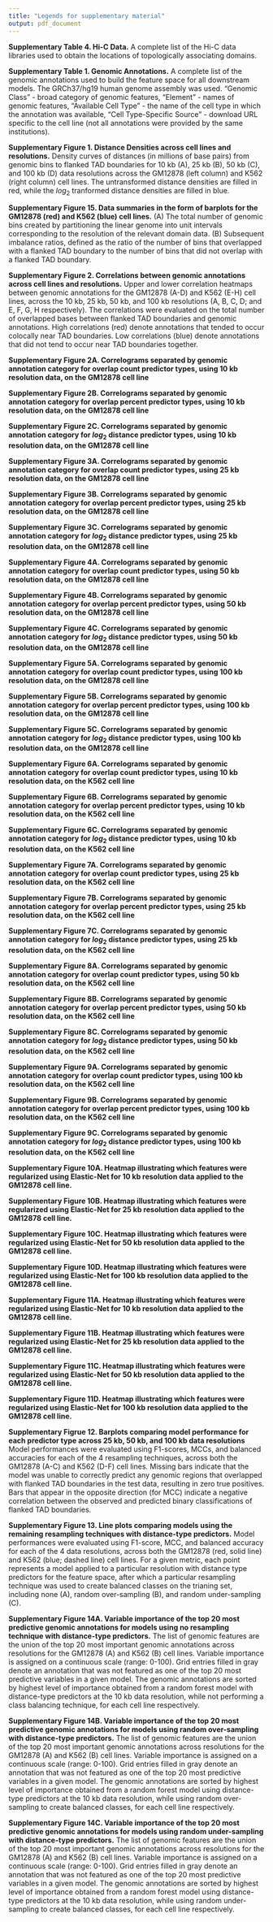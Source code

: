 ```yaml
---
title: "Legends for supplementary material"
output: pdf_document
---
```


**Supplementary Table 4. Hi-C Data.** A complete list of the Hi-C data libraries used to obtain the locations of topologically associating domains.

**Supplementary Table 1. Genomic Annotations.** A complete list of the genomic annotations used to build the feature space for all downstream models. The GRCh37/hg19 human genome assembly was used. "Genomic Class" - broad category of genomic features, "Element" - names of genomic features, "Available Cell Type" - the name of the cell type in which the annotation was available, "Cell Type-Specific Source" - download URL specific to the cell line (not all annotations were provided by the same institutions). 

**Supplementary Figure 1. Distance Densities across cell lines and resolutions.** Density curves of distances (in millions of base pairs) from genomic bins to flanked TAD boundaries for 10 kb (A), 25 kb (B), 50 kb (C), and 100 kb (D) data resolutions across the GM12878 (left column) and K562 (right column) cell lines. The untransformed distance densities are filled in red, while the $log_{2}$ tranformed distance densities are filled in blue.

<!--
**Supplementary Table 5. Data Summaries and Imbalance Ratios.** The total number of genomic bins included in the complete, training, and testing sets, as well as the subsequent imbalance ratios across resolutions and cell lines. Imbalance ratio is defined as the ratio of genomic bins that overlapped a flanked TAD boundary (minority class), divided by the number of genomic bins that did not overlap a flanked TAD boundary (majority class).
-->

**Supplementary Figure 15. Data summaries in the form of barplots for the GM12878 (red) and K562 (blue) cell lines.** (A) The total number of genomic bins created by partitioning the linear genome into unit intervals corresponding to the resolution of the relevant domain data. (B) Subsequent imbalance ratios, defined as the ratio of the number of bins that overlapped with a flanked TAD boundary to the number of bins that did not overlap with a flanked TAD boundary.

**Supplementary Figure 2. Correlations between genomic annotations across cell lines and resolutions.** Upper and lower correlation heatmaps between genomic annotations for the GM12878 (A-D) and K562 (E-H) cell lines, across the 10 kb, 25 kb, 50 kb, and 100 kb resolutions (A, B, C, D; and E, F, G, H respectively). The correlations were evaluated on the total number of overlapped bases between flanked TAD boundaries and genomic annotations. High correlations (red) denote annotations that tended to occur colocally near TAD boundaries. Low correlations (blue) denote annotations that did not tend to occur near TAD boundaries together.

**Supplementary Figure 2A. Correlograms separated by genomic annotation category for overlap count predictor types, using 10 kb resolution data, on the GM12878 cell line** 

**Supplementary Figure 2B. Correlograms separated by genomic annotation category for overlap percent predictor types, using 10 kb resolution data, on the GM12878 cell line** 

**Supplementary Figure 2C. Correlograms separated by genomic annotation category for $log_{2}$ distance predictor types, using 10 kb resolution data, on the GM12878 cell line** 

**Supplementary Figure 3A. Correlograms separated by genomic annotation category for overlap count predictor types, using 25 kb resolution data, on the GM12878 cell line** 

**Supplementary Figure 3B. Correlograms separated by genomic annotation category for overlap percent predictor types, using 25 kb resolution data, on the GM12878 cell line** 

**Supplementary Figure 3C. Correlograms separated by genomic annotation category for $log_{2}$ distance predictor types, using 25 kb resolution data, on the GM12878 cell line** 

**Supplementary Figure 4A. Correlograms separated by genomic annotation category for overlap count predictor types, using 50 kb resolution data, on the GM12878 cell line** 

**Supplementary Figure 4B. Correlograms separated by genomic annotation category for overlap percent predictor types, using 50 kb resolution data, on the GM12878 cell line** 

**Supplementary Figure 4C. Correlograms separated by genomic annotation category for $log_{2}$ distance predictor types, using 50 kb resolution data, on the GM12878 cell line** 

**Supplementary Figure 5A. Correlograms separated by genomic annotation category for overlap count predictor types, using 100 kb resolution data, on the GM12878 cell line** 

**Supplementary Figure 5B. Correlograms separated by genomic annotation category for overlap percent predictor types, using 100 kb resolution data, on the GM12878 cell line** 

**Supplementary Figure 5C. Correlograms separated by genomic annotation category for $log_{2}$ distance predictor types, using 100 kb resolution data, on the GM12878 cell line** 

**Supplementary Figure 6A. Correlograms separated by genomic annotation category for overlap count predictor types, using 10 kb resolution data, on the K562 cell line** 

**Supplementary Figure 6B. Correlograms separated by genomic annotation category for overlap percent predictor types, using 10 kb resolution data, on the K562 cell line** 

**Supplementary Figure 6C. Correlograms separated by genomic annotation category for $log_{2}$ distance predictor types, using 10 kb resolution data, on the K562 cell line** 

**Supplementary Figure 7A. Correlograms separated by genomic annotation category for overlap count predictor types, using 25 kb resolution data, on the K562 cell line** 

**Supplementary Figure 7B. Correlograms separated by genomic annotation category for overlap percent predictor types, using 25 kb resolution data, on the K562 cell line** 

**Supplementary Figure 7C. Correlograms separated by genomic annotation category for $log_{2}$ distance predictor types, using 25 kb resolution data, on the K562 cell line** 

**Supplementary Figure 8A. Correlograms separated by genomic annotation category for overlap count predictor types, using 50 kb resolution data, on the K562 cell line** 

**Supplementary Figure 8B. Correlograms separated by genomic annotation category for overlap percent predictor types, using 50 kb resolution data, on the K562 cell line** 

**Supplementary Figure 8C. Correlograms separated by genomic annotation category for $log_{2}$ distance predictor types, using 50 kb resolution data, on the K562 cell line** 

**Supplementary Figure 9A. Correlograms separated by genomic annotation category for overlap count predictor types, using 100 kb resolution data, on the K562 cell line** 

**Supplementary Figure 9B. Correlograms separated by genomic annotation category for overlap percent predictor types, using 100 kb resolution data, on the K562 cell line** 

**Supplementary Figure 9C. Correlograms separated by genomic annotation category for $log_{2}$ distance predictor types, using 100 kb resolution data, on the K562 cell line** 


**Supplementary Figure 10A. Heatmap illustrating which features were regularized using Elastic-Net for 10 kb resolution data applied to the GM12878 cell line.**

**Supplementary Figure 10B. Heatmap illustrating which features were regularized using Elastic-Net for 25 kb resolution data applied to the GM12878 cell line.**

**Supplementary Figure 10C. Heatmap illustrating which features were regularized using Elastic-Net for 50 kb resolution data applied to the GM12878 cell line.**

**Supplementary Figure 10D. Heatmap illustrating which features were regularized using Elastic-Net for 100 kb resolution data applied to the GM12878 cell line.**

**Supplementary Figure 11A. Heatmap illustrating which features were regularized using Elastic-Net for 10 kb resolution data applied to the GM12878 cell line.**

**Supplementary Figure 11B. Heatmap illustrating which features were regularized using Elastic-Net for 25 kb resolution data applied to the GM12878 cell line.**

**Supplementary Figure 11C. Heatmap illustrating which features were regularized using Elastic-Net for 50 kb resolution data applied to the GM12878 cell line.**

**Supplementary Figure 11D. Heatmap illustrating which features were regularized using Elastic-Net for 100 kb resolution data applied to the GM12878 cell line.**

**Supplementary Figrue 12. Barplots comparing model performance for each predictor type across 25 kb, 50 kb, and 100 kb data resolutions** Model performances were evaluated using F1-scores, MCCs, and balanced accuracies for each of the 4 resampling techniques, across both the GM12878 (A-C) and K562 (D-F) cell lines. Missing bars indicate that the model was unable to correctly predict any genomic regions that overlapped with flanked TAD boundaries in the test data, resulting in zero true positives. Bars that appear in the opposite direction (for MCC) indicate a negative correlation between the observed and predicted binary classifications of flanked TAD boundaries.

**Supplementary Figure 13. Line plots comparing models using the remaining resampling techniques with distance-type predictors.** Model performances were evaluated using F1-score, MCC, and balanced accuracy for each of the 4 data resolutions, across both the GM12878 (red, solid line) and K562 (blue; dashed line) cell lines. For a given metric, each point represents a model applied to a particular resolution with distance type predictors for the feature space, after which a particular resampling technique was used to create balanced classes on the trianing set, including none (A), random over-sampling (B), and random under-sampling (C).

**Supplementary Figure 14A. Variable importance of the top 20 most predictive genomic annotations for models using no resampling technique with distance-type predictors.** The list of genomic features are the union of the top 20 most important genomic annotations across resolutions for the GM12878 (A) and K562 (B) cell lines. Variable importance is assigned on a continuous scale (range: 0-100). Grid entries filled in gray denote an annotation that was not featured as one of the top 20 most predictive variables in a given model. The genomic annotations are sorted by highest level of importance obtained from a random forest model with distance-type predictors at the 10 kb data resolution, while not performing a class balancing technique, for each cell line respectively.

**Supplementary Figure 14B. Variable importance of the top 20 most predictive genomic annotations for models using random over-sampling with distance-type predictors.** The list of genomic features are the union of the top 20 most important genomic annotations across resolutions for the GM12878 (A) and K562 (B) cell lines. Variable importance is assigned on a continuous scale (range: 0-100). Grid entries filled in gray denote an annotation that was not featured as one of the top 20 most predictive variables in a given model. The genomic annotations are sorted by highest level of importance obtained from a random forest model using distance-type predictors at the 10 kb data resolution, while using random over-sampling to create balanced classes, for each cell line respectively.

**Supplementary Figure 14C. Variable importance of the top 20 most predictive genomic annotations for models using random under-sampling with distance-type predictors.** The list of genomic features are the union of the top 20 most important genomic annotations across resolutions for the GM12878 (A) and K562 (B) cell lines. Variable importance is assigned on a continuous scale (range: 0-100). Grid entries filled in gray denote an annotation that was not featured as one of the top 20 most predictive variables in a given model. The genomic annotations are sorted by highest level of importance obtained from a random forest model using distance-type predictors at the 10 kb data resolution, while using random under-sampling to create balanced classes, for each cell line respectively.

<!--
**Supplementary Figures 9-23. Precision-Recall curves for 25 kb, 50kb, and 100kb data.** Precision-recall curves were used to initially compare performance of random forest models with different predictor types on 25 kb, 50kb, and 100kb resolution data, across each resampling technique. GM12878 (solid line) and K562 (dashed line) cell lines were compared with predictor type-specific models which included overlap counts (blue), overlap percents (purple), log distance (green), and all three combined (red). 
-->

<!--
**Supplementary Table 2. Area under Precision-Recall Curves.** Comparison of models applied to different data resolutions, resampling techniques, and predictor types for each of the two cell lines in terms of AUPRC. The column labeled "All" denotes models with all 3 combined predictor types.
-->

<!--
**Figure 3. Recursive Feature Elimination for 25 kb, 50 kb, and 100 kb data** Beginning with the full set of distance type predictors for each cell line, models built on 25 kb, 50 kb, and 100 kb resolution data were recursively evaluated at different subsets of feature size. For convenience and computational efficiency, feature size decreasing in powers of 2 was considered. The maximum size for feature subsets differed between cell line due the available annotations that were considered and provided in Supplementary Table 1. Near optimal performance was achieved using the top 32 distance type predictors for both the GM12878 (red) and K562 cell lines (blue).
-->
 


